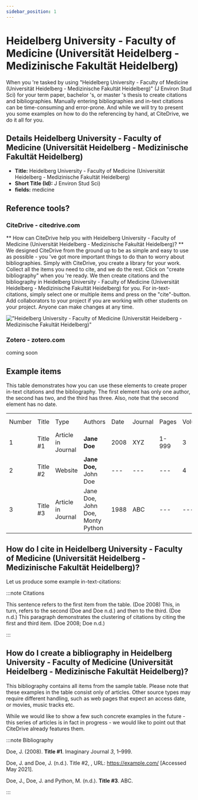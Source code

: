 ```yaml
---
sidebar_position: 1
---
```


# Heidelberg University - Faculty of Medicine (Universität Heidelberg - Medizinische Fakultät Heidelberg)

When you 're tasked by using "Heidelberg University - Faculty of Medicine (Universität Heidelberg - Medizinische Fakultät Heidelberg)" (J Environ Stud Sci) for your term paper, bachelor 's, or master 's thesis to create citations and bibliographies.
Manually entering bibliographies and in-text citations can be time-consuming and error-prone. And while we will try to present you some examples on how to do the referencing by hand, at CiteDrive, we do it all for you.

## Details  Heidelberg University - Faculty of Medicine (Universität Heidelberg - Medizinische Fakultät Heidelberg)
* **Title:** Heidelberg University - Faculty of Medicine (Universität Heidelberg - Medizinische Fakultät Heidelberg)
* **Short Title (Id):** J Environ Stud Sci)
* **fields:** medicine

## Reference tools?
### CiteDrive - citedrive.com
** How can CiteDrive help you with Heidelberg University - Faculty of Medicine (Universität Heidelberg - Medizinische Fakultät Heidelberg)? **
We designed CiteDrive from the ground up to be as simple and easy to use as possible - you 've got more important things to do than to worry about bibliographies. Simply with CiteDrive, you create a library for your work. Collect all the items you need to cite, and we do the rest. Click on "create bibliography" when you 're ready. We then create citations and the bibliography in Heidelberg University - Faculty of Medicine (Universität Heidelberg - Medizinische Fakultät Heidelberg) for you. For in-text-citations, simply select one or multiple items and press on the "cite"-button. Add collaborators to your project if you are working with other students on your project. Anyone can make changes at any time.


!["Heidelberg University - Faculty of Medicine (Universität Heidelberg - Medizinische Fakultät Heidelberg)"](images/heidelberg-university--faculty-of-medicine-universitat-heidelberg--medizinische-fakultat-heidelberg.svg "Choose Heidelberg University - Faculty of Medicine (Universität Heidelberg - Medizinische Fakultät Heidelberg) in the CiteDrive App")

### Zotero - zotero.com

coming soon

## Example items

This table demonstrates how you can use these elements to create proper in-text citations and the bibliography. The first element has only one author, the second has two, and the third has three. Also, note that the second element has no date.


<table>
  <tr>
   <td>Number
   </td>
   <td>Title
   </td>
   <td>Type
   </td>
   <td>Authors
   </td>
   <td>Date
   </td>
   <td>Journal
   </td>
   <td>Pages
   </td>
   <td>Volume
   </td>
   <td>Issue
   </td>
   <td>Access Date
   </td>
  </tr>
  <tr>
   <td>1
   </td>
   <td>Title #1
   </td>
   <td>Article in Journal
   </td>
   <td><strong>Jane Doe</strong>
   </td>
   <td>2008
   </td>
   <td>XYZ
   </td>
   <td>1-999
   </td>
   <td>3
   </td>
   <td>2
   </td>
   <td>--
   </td>
  </tr>
  <tr>
   <td>
2
   </td>
   <td>Title #2
   </td>
   <td>Website
   </td>
   <td><strong>Jane Doe, </strong>John Doe
   </td>
   <td>---
   </td>
   <td>---
   </td>
   <td>---
   </td>
   <td>4
   </td>
   <td>---
   </td>
   <td>2020-05-01
   </td>
  </tr>
  <tr>
   <td>3
   </td>
   <td>Title #3
   </td>
   <td>Article in Journal
   </td>
   <td>Jane Doe, John Doe, Monty Python
   </td>
   <td>1988
   </td>
   <td>ABC
   </td>
   <td>---
   </td>
   <td>---
   </td>
   <td>16
   </td>
   <td>---
   </td>
  </tr>
</table>



## How do I cite in  Heidelberg University - Faculty of Medicine (Universität Heidelberg - Medizinische Fakultät Heidelberg)?

Let us produce some example in-text-citations:

:::note Citations


This sentence refers to the first item from the table. (Doe 2008) This, in turn, refers to the second (Doe and Doe n.d.)
and then to the third.  (Doe n.d.)
This paragraph demonstrates the clustering of citations by citing the first and third item. (Doe 2008; Doe n.d.)

:::

## How do I create a bibliography in Heidelberg University - Faculty of Medicine (Universität Heidelberg - Medizinische Fakultät Heidelberg)?

This bibliography contains all items from the sample table. Please note that these examples in the table consist only of articles. Other source types may require different handling, such as web pages that expect an access date, or movies, music tracks etc.

While we would like to show a few such concrete examples in the future - this series of articles is in fact in progress - we would like to point out that CiteDrive already features them.

:::note Bibliography

Doe, J. (2008). <b>Title #1</b>. Imaginary Journal <i>3</i>, 1–999.

Doe, J. and Doe, J. (n.d.). Title #2, , URL: https://example.com/ [Accessed May 2021].

Doe, J., Doe, J. and Python, M. (n.d.). <b>Title #3</b>. ABC.



:::


        